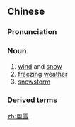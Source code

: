 {{also|风雪}}
==Chinese==
{{zh-forms|s=风雪}}

===Pronunciation===
{{zh-pron
|m=fēngxuě
|c=fung1 syut3
|h=pfs=fûng-siet
|mn=hong-soat
|cat=n
}}

===Noun===
{{zh-noun}}

# [[wind]] and [[snow]]
# [[freezing]] [[weather]]
# [[snowstorm]]

===Derived terms===
{{zh-der|暴風雪|大風雪|風雪帽}}

[[zh:風雪]]